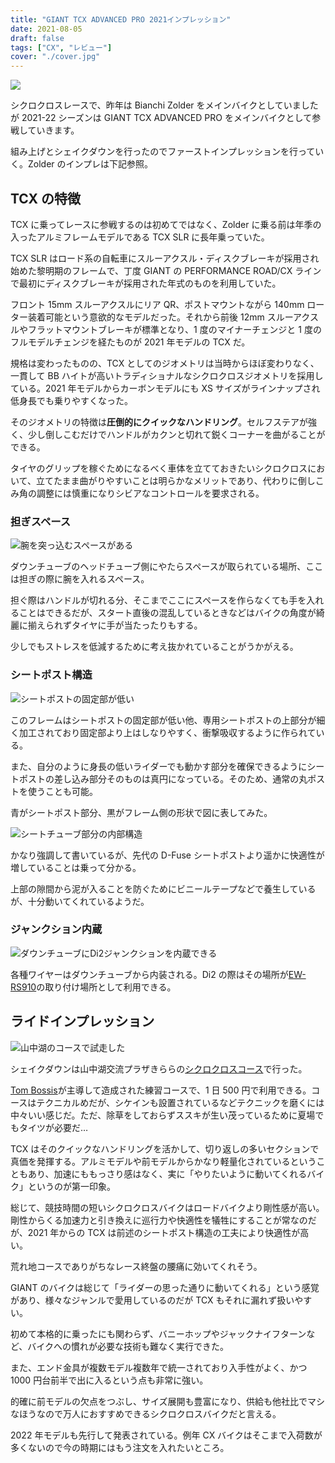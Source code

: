```yaml
---
title: "GIANT TCX ADVANCED PRO 2021インプレッション"
date: 2021-08-05
draft: false
tags: ["CX", "レビュー"]
cover: "./cover.jpg"
---
```


![ ](./cover.jpg)

シクロクロスレースで、昨年は Bianchi Zolder をメインバイクとしていましたが 2021-22 シーズンは GIANT TCX ADVANCED PRO をメインバイクとして参戦していきます。

<LinkBox url="https://www.giant.co.jp/giant21/bike_datail.php?p_id=00000047" />

組み上げとシェイクダウンを行ったのでファーストインプレッションを行っていく。Zolder のインプレは下記参照。

<LinkBox url="https://blog.gensobunya.net/post/2020/04/zolderpro/" />

## TCX の特徴

TCX に乗ってレースに参戦するのは初めてではなく、Zolder に乗る前は年季の入ったアルミフレームモデルである TCX SLR に長年乗っていた。

TCX SLR はロード系の自転車にスルーアクスル・ディスクブレーキが採用され始めた黎明期のフレームで、丁度 GIANT の PERFORMANCE ROAD/CX ラインで最初にディスクブレーキが採用された年式のものを利用していた。

フロント 15mm スルーアクスルにリア QR、ポストマウントながら 140mm ローター装着可能という意欲的なモデルだった。それから前後 12mm スルーアクスルやフラットマウントブレーキが標準となり、1 度のマイナーチェンジと 1 度のフルモデルチェンジを経たものが 2021 年モデルの TCX だ。

規格は変わったものの、TCX としてのジオメトリは当時からほぼ変わりなく、一貫して BB ハイトが高いトラディショナルなシクロクロスジオメトリを採用している。2021 年モデルからカーボンモデルにも XS サイズがラインナップされ低身長でも乗りやすくなった。

そのジオメトリの特徴は**圧倒的にクイックなハンドリング**。セルフステアが強く、少し倒しこむだけでハンドルがカクンと切れて鋭くコーナーを曲がることができる。

タイヤのグリップを稼ぐためになるべく車体を立てておきたいシクロクロスにおいて、立てたまま曲がりやすいことは明らかなメリットであり、代わりに倒しこみ角の調整には慎重になりシビアなコントロールを要求される。

### 担ぎスペース

![腕を突っ込むスペースがある](./hang.jpg)

ダウンチューブのヘッドチューブ側にやたらスペースが取られている場所、ここは担ぎの際に腕を入れるスペース。

担ぐ際はハンドルが切れる分、そこまでここにスペースを作らなくても手を入れることはできるだが、スタート直後の混乱しているときなどはバイクの角度が綺麗に揃えられずタイヤに手が当たったりもする。

少しでもストレスを低減するために考え抜かれていることがうかがえる。

### シートポスト構造

![シートポストの固定部が低い](./seat.jpg)

このフレームはシートポストの固定部が低い他、専用シートポストの上部分が細く加工されており固定部より上はしなりやすく、衝撃吸収するように作られている。

また、自分のように身長の低いライダーでも動かす部分を確保できるようにシートポストの差し込み部分そのものは真円になっている。そのため、通常の丸ポストを使うことも可能。

青がシートポスト部分、黒がフレーム側の形状で図に表してみた。

![シートチューブ部分の内部構造](./seat_arch.png)

かなり強調して書いているが、先代の D-Fuse シートポストより遥かに快適性が増していることは乗って分かる。

上部の隙間から泥が入ることを防ぐためにビニールテープなどで養生しているが、十分動いてくれているようだ。

### ジャンクション内蔵

![ダウンチューブにDi2ジャンクションを内蔵できる](./di2.jpg)

各種ワイヤーはダウンチューブから内装される。Di2 の際はその場所が[EW-RS910](https://amzn.to/2X0Mq6C)の取り付け場所として利用できる。

<LinkBox url="https://www.amazon.co.jp/dp/B01MXTE6GL/" isAmazonLink />

## ライドインプレッション

![山中湖のコースで試走した](./yamanakako.jpg)

シェイクダウンは山中湖交流プラザきららの[シクロクロスコース](http://www.kirarayamanakako.jp/news_detail.php?id=65)で行った。

[Tom Bossis](https://twitter.com/tomsisbos)が主導して造成された練習コースで、1 日 500 円で利用できる。コースはテクニカルめだが、シケインも設置されているなどテクニックを磨くには中々いい感じだ。ただ、除草をしておらずススキが生い茂っているために夏場でもタイツが必要だ…

TCX はそのクイックなハンドリングを活かして、切り返しの多いセクションで真価を発揮する。アルミモデルや前モデルからかなり軽量化されているということもあり、加速にももっさり感はなく、実に「やりたいように動いてくれるバイク」というのが第一印象。

総じて、競技時間の短いシクロクロスバイクはロードバイクより剛性感が高い。剛性からくる加速力と引き換えに巡行力や快適性を犠牲にすることが常なのだが、2021 年からの TCX は前述のシートポスト構造の工夫により快適性が高い。

荒れ地コースでありがちなレース終盤の腰痛に効いてくれそう。

GIANT のバイクは総じて「ライダーの思った通りに動いてくれる」という感覚があり、様々なジャンルで愛用しているのだが TCX もそれに漏れず扱いやすい。

初めて本格的に乗ったにも関わらず、バニーホップやジャックナイフターンなど、バイクへの慣れが必要な技術も難なく実行できた。

また、エンド金具が複数モデル複数年で統一されており入手性がよく、かつ 1000 円台前半で出に入るという点も非常に強い。

的確に前モデルの欠点をつぶし、サイズ展開も豊富になり、供給も他社比でマシなほうなので万人におすすめできるシクロクロスバイクだと言える。

<LinkBox url="https://www.giant.co.jp/giant21/showcase/tcx-2021/" />

2022 年モデルも先行して発表されている。例年 CX バイクはそこまで入荷数が多くないので今の時期にはもう注文を入れたいところ。

<LinkBox url="https://www.giant.co.jp/news/bike/5290" />
